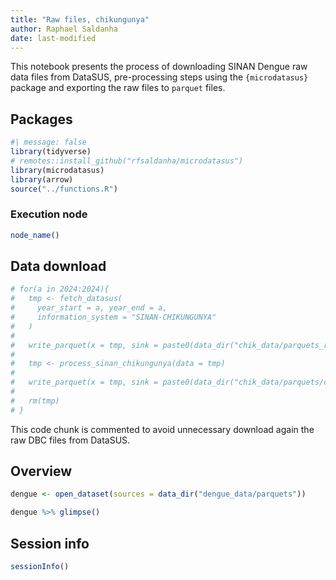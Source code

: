 ```yaml
---
title: "Raw files, chikungunya"
author: Raphael Saldanha
date: last-modified
---
```


This notebook presents the process of downloading SINAN Dengue raw data files from DataSUS, pre-processing steps using the `{microdatasus}` package and exporting the raw files to `parquet` files.

## Packages

```r
#| message: false
library(tidyverse)
# remotes::install_github("rfsaldanha/microdatasus")
library(microdatasus)
library(arrow)
source("../functions.R")
```

### Execution node

```r
node_name()
```

## Data download

```r
# for(a in 2024:2024){
#   tmp <- fetch_datasus(
#     year_start = a, year_end = a,
#     information_system = "SINAN-CHIKUNGUNYA"
#   )
# 
#   write_parquet(x = tmp, sink = paste0(data_dir("chik_data/parquets_raw/raw_chik_"),a, ".parquet"))
# 
#   tmp <- process_sinan_chikungunya(data = tmp)
# 
#   write_parquet(x = tmp, sink = paste0(data_dir("chik_data/parquets/chik_"), a, ".parquet"))
# 
#   rm(tmp)
# }
```

::: callout-warning
This code chunk is commented to avoid unnecessary download again the raw DBC files from DataSUS.
:::

## Overview

```r
dengue <- open_dataset(sources = data_dir("dengue_data/parquets"))
```

```r
dengue %>% glimpse()
```

## Session info

```r
sessionInfo()
```

